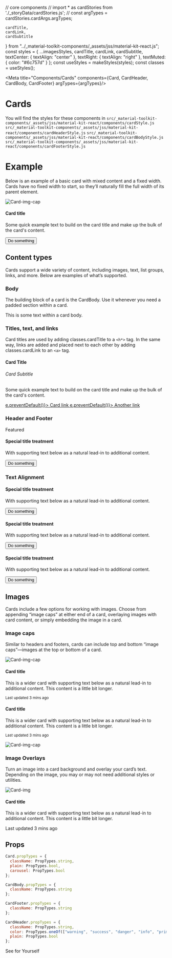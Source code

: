 // core components
// import * as cardStories from './_storyData/cardStories.js';
// const argTypes = cardStories.cardArgs.argTypes;

    cardTitle,
    cardLink,
    cardSubtitle
} from "../_material-toolkit-components/_assets/jss/material-kit-react.js";
const styles = {
  ...imagesStyles,
  cardTitle,
  cardLink,
  cardSubtitle,
  textCenter: {
    textAlign: "center"
  },
  textRight: {
    textAlign: "right"
  },
  textMuted: {
    color: "#6c757d"
  }
};
const useStyles = makeStyles(styles);
const classes = useStyles();

<Meta title="Components/Cards" components={Card, CardHeader, CardBody, CardFooter} argTypes={argTypes}/>

# Cards

You will find the styles for these components in
`src/_material-toolkit-components/_assets/jss/material-kit-react/components/cardStyle.js`
`src/_material-toolkit-components/_assets/jss/material-kit-react/components/cardHeaderStyle.js`
`src/_material-toolkit-components/_assets/jss/material-kit-react/components/cardBodyStyle.js`
`src/_material-toolkit-components/_assets/jss/material-kit-react/components/cardFooterStyle.js`

# Example
Below is an example of a basic card with mixed content and a fixed width. Cards have no fixed width to start, so they’ll naturally fill the full width of its parent element.

<Canvas>
<Story name="Cards">
    <Card style={{width: "20rem"}}>
      <img
        style={{height: "180px", width: "100%", display: "block"}}
        className={classes.imgCardTop}
        src="..."
        alt="Card-img-cap"
      />
      <CardBody>
        <h4 className={classes.cardTitle}>Card title</h4>
        <p>Some quick example text to build on the card title and make up the bulk of the card's content.</p>
        <Button color="primary">Do something</Button>
      </CardBody>
    </Card>
</Story>
</Canvas>

## Content types

Cards support a wide variety of content, including images, text, list groups, links, and more. Below are examples of what’s supported.

### Body

The building block of a card is the CardBody. Use it whenever you need a padded section within a card.

<Canvas>
<Story name="Card2">
    <Card>
      <CardBody>
        This is some text within a card body.
      </CardBody>
    </Card>
</Story>
</Canvas>

### Titles, text, and links

Card titles are used by adding classes.cardTitle to a `<h*>` tag. In the same way, links are added and placed next to each other by adding classes.cardLink to an `<a>` tag.

<Canvas>
<Story name="Card3">
    <Card style={{width: "20rem"}}>
      <CardBody>
        <h4 className={classes.cardTitle}>Card Title</h4>
        <h6 className={classes.cardSubtitle}>Card Subtitle</h6>
        <p>
          Some quick example text to build on the card title and
          make up the bulk of the card's content.
        </p>
        <a
          href="#pablo"
          className={classes.cardLink}
          onClick={(e) => e.preventDefault()}>
          Card link
        </a>
        <a
          href="#pablo"
          className={classes.cardLink}
          onClick={(e) => e.preventDefault()}>
          Another link
        </a>
      </CardBody>
    </Card>
</Story>
</Canvas>

### Header and Footer

<Canvas>
<Story name="Card4">
    <Card style={{width: "20rem"}}>
      <CardHeader color="warning">Featured</CardHeader>
      <CardBody>
        <h4 className={classes.cardTitle}>Special title treatment</h4>
        <p>
          With supporting text below as a
          natural lead-in to additional content.
        </p>
        <Button color="primary">Do something</Button>
      </CardBody>
    </Card>
</Story>
</Canvas>

### Text Alignment

<Canvas>
<Story name="Card5">
    <div>
      <Card style={{width: "20rem"}}>
        <CardBody>
          <h4 className={classes.cardTitle}>Special title treatment</h4>
          <p>
            With supporting text below as a
            natural lead-in to additional content.
          </p>
          <Button color="primary">Do something</Button>
        </CardBody>
      </Card>
      <Card className={classes.textCenter} style={{width: "20rem"}}>
        <CardBody>
          <h4 className={classes.cardTitle}>Special title treatment</h4>
          <p>
            With supporting text below as a
            natural lead-in to additional content.
          </p>
          <Button color="primary">Do something</Button>
        </CardBody>
      </Card>
      <Card className={classes.textRight} style={{width: "20rem"}}>
        <CardBody>
          <h4 className={classes.cardTitle}>Special title treatment</h4>
          <p>
            With supporting text below as a
            natural lead-in to additional content.
          </p>
          <Button color="primary">Do something</Button>
        </CardBody>
      </Card>
    </div>
</Story>
</Canvas>

## Images

Cards include a few options for working with images. Choose from appending “image caps” at either end of a card, overlaying images with card content, or simply embedding the image in a card.

### Image caps

Similar to headers and footers, cards can include top and bottom “image caps”—images at the top or bottom of a card.

<Canvas>
<Story name="Card6">
    <div>
      <Card>
        <img className={classes.imgCardTop} src="..." alt="Card-img-cap" />
        <CardBody>
          <h4 className={classes.cardTitle}>Card title</h4>
          <p>This is a wider card with supporting text below as a natural lead-in to additional content. This content is a little bit longer.</p>
          <p><small className={classes.textMuted}>Last updated 3 mins ago</small></p>
        </CardBody>
      </Card>
      <Card>
        <CardBody>
          <h4 className={classes.cardTitle}>Card title</h4>
          <p>This is a wider card with supporting text below as a natural lead-in to additional content. This content is a little bit longer.</p>
          <p><small className={classes.textMuted}>Last updated 3 mins ago</small></p>
        </CardBody>
        <img className={classes.imgCardBottom} src="..." alt="Card-img-cap" />
      </Card>
    </div>
</Story>
</Canvas>

### Image Overlays

Turn an image into a card background and overlay your card’s text. Depending on the image, you may or may not need additional styles or utilities.

<Canvas>
<Story name="Card7">
    <Card>
      <img className={classes.imgCard} src="..." alt="Card-img" />
      <div className={classes.imgCardOverlay}>
        <h4 className={classes.cardTitle}>Card title</h4>
        <p>This is a wider card with supporting text below as a natural lead-in to additional content. This content is a little bit longer.</p>
        <p>Last updated 3 mins ago</p>
      </div>
    </Card>
</Story>
</Canvas>

## Props

```javascript
Card.propTypes = {
  className: PropTypes.string,
  plain: PropTypes.bool,
  carousel: PropTypes.bool
};

CardBody.propTypes = {
  className: PropTypes.string
};

CardFooter.propTypes = {
  className: PropTypes.string
};

CardHeader.propTypes = {
  className: PropTypes.string,
  color: PropTypes.oneOf(["warning", "success", "danger", "info", "primary"]),
  plain: PropTypes.bool
};
```

See for Yourself

<Story story={cardStories.Props} />
